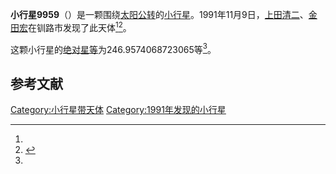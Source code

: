 {{Infobox planet
| bgcolour = #FFFFC0
| name = 9959
| symbol = 
| image = 
| caption = 
| discovery = yes
| discovery_ref = 
| discoverer = [[上田清二|上田清二]]、[[金田宏|金田宏]]
| discovery_site = [[钏路市|钏路市]] 
| discovered = 1991年11月9日
| designations = yes
| mp_name = 
| named_after = 
| alt_names = 1991 VF2/ 1989 EZ3
| mp_category = [[主带小行星|主带小行星]]
| orbit_ref = <ref name="a">[http://ssd.jpl.nasa.gov/sbdb.cgi?sstr=9959 9959] {{Wayback|url=http://ssd.jpl.nasa.gov/sbdb.cgi?sstr=9959 |date=20210717071714 }}，小行星數據庫瀏覽器（JPL Small-Body Database Browser）－[[美国国家航空航天局|美国国家航空航天局]]喷气推进实验室</ref>
| epoch = 2456400.5 (2013年4月18日更新)
| aphelion = {{convert|2.5577437935909|AU|km|3|abbr=on|lk=out}}
| perihelion = {{convert|1.929956470085382|AU|km|3|abbr=on}}
| semimajor = {{convert|2.243850131838141|AU|km|3|abbr=on}}
| eccentricity = 0.139890654
| period = 1227.691353 [[日|日]]<br />3.36[[儒略年|儒略年]]
| avg_speed = 
| inclination = 5.648883734851633
| asc_node = 216.2378512454712
| mean_anomaly = 
| arg_peri = 246.9574068723065
| satellites = 
| physical_characteristics = yes
| dimensions = 
| mass = 
| density = 
| surface_grav = 
| escape_velocity = 
| sidereal_day = 
| axial_tilt = 
| pole_ecliptic_lat = 
| pole_ecliptic_lon = 
| albedo = 
| temperatures= 
| temp_name1 = 
| mean_temp_1 = 
| max_temp_1 = 
| temp_name2 = 
| max_temp_2 = 
| spectral_type = 
| abs_magnitude = 246.9574068723065
}}

'''小行星9959'''（{{lang-en|9959}}）是一颗围绕[[太阳|太阳]][[公转|公转]]的[[小行星|小行星]]。1991年11月9日，[[上田清二|上田清二]]、[[金田宏|金田宏]]在钏路市发现了此天体<ref name="a" /><ref>{{cite news|title=小行星列表|url=http://cfa-www.harvard.edu/iau/lists/NumberedMPs.txt|accessdate=2013-07-08|newspaper=哈佛大学|archive-date=2008-05-17|archive-url=https://web.archive.org/web/20080517010638/http://cfa-www.harvard.edu/iau/lists/NumberedMPs.txt|dead-url=no}}</ref>。

这颗小行星的[[绝对星等|绝对星等]]为246.9574068723065等<ref name="a" />。

==参考文献==
{{reflist}}
{{Minor Planet Number|[[小行星9958|小行星9958]]|[[小行星9960|小行星9960]]}}

{{小天体}}

[[Category:小行星带天体|Category:小行星带天体]]
[[Category:1991年发现的小行星|Category:1991年发现的小行星]]

{{asteroid-stub}}